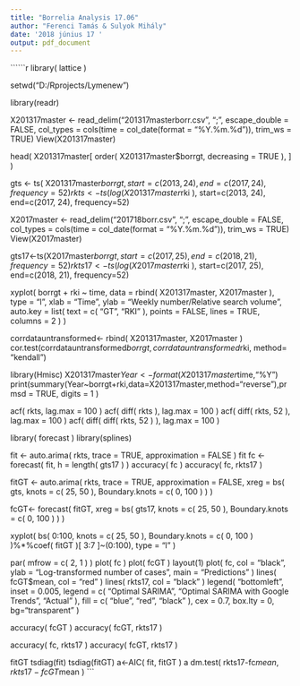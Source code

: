 ---
title: "Borrelia Analysis 17.06"
author: "Ferenci Tamás & Sulyok Mihály"
date: '2018 június 17 '
output: pdf_document
---
``````{r echo=TRUE, warnings=TRUE}

library( lattice )

setwd("D:/Rprojects/Lymenew")

library(readr)



X201317master <- read_delim("201317masterborr.csv", ";", escape_double = FALSE, col_types = cols(time = col_date(format = "%Y.%m.%d")), trim_ws = TRUE)
View(X201317master)

head( X201317master[ order( X201317master$borrgt, decreasing = TRUE ), ] )

gts <- ts( X201317master$borrgt, start=c(2013, 24), end=c(2017, 24), frequency=52)
rkts <- ts( log( X201317master$rki ), start=c(2013, 24), end=c(2017, 24), frequency=52)

X2017master <- read_delim("201718borr.csv", ";", escape_double = FALSE, col_types = cols(time = col_date(format = "%Y.%m.%d")), trim_ws = TRUE)
View(X2017master)

gts17<-ts(X2017master$borrgt, start=c(2017, 25), end=c(2018, 21), frequency=52)
rkts17<-ts( log( X2017master$rki ), start=c(2017, 25), end=c(2018, 21), frequency=52)

xyplot( borrgt + rki ~ time, data = rbind( X201317master, X2017master ), type = "l",
        xlab = "Time", ylab = "Weekly number/Relative search volume",
        auto.key = list( text = c( "GT", "RKI" ), points = FALSE, lines = TRUE, columns = 2 ) )

corrdatauntransformed<- rbind( X201317master, X2017master )
cor.test(corrdatauntransformed$borrgt, corrdatauntransformed$rki, method= "kendall")


library(Hmisc)
X201317master$Year<-format(X201317master$time,"%Y")
print(summary(Year~borrgt+rki,data=X201317master,method="reverse"),prmsd = TRUE, digits = 1 )


acf( rkts, lag.max = 100 )
acf( diff( rkts ), lag.max = 100 )
acf( diff( rkts, 52 ), lag.max = 100 )
acf( diff( diff( rkts, 52 ) ), lag.max = 100 )

library( forecast )
library(splines)

fit <- auto.arima( rkts, trace = TRUE, approximation = FALSE )
fit
fc <- forecast( fit, h = length( gts17 ) )
accuracy( fc )
accuracy( fc, rkts17 )

fitGT <- auto.arima( rkts, trace = TRUE, approximation = FALSE, xreg = bs( gts, knots = c( 25, 50 ), Boundary.knots = c( 0, 100 ) ) )


fcGT<- forecast( fitGT, xreg = bs( gts17,  knots = c( 25, 50 ), Boundary.knots = c( 0, 100 ) ) )



xyplot( bs( 0:100,  knots = c( 25, 50 ), Boundary.knots = c( 0, 100 ) )%*%coef( fitGT )[ 3:7 ]~(0:100), type = "l" )

par( mfrow = c( 2, 1 ) )
plot( fc )
plot( fcGT )
layout(1)
plot( fc, col = "black", ylab = "Log-transformed number of cases", main = "Predictions" )
lines( fcGT$mean, col = "red" )
lines( rkts17, col = "black" )
legend( "bottomleft", inset = 0.005, legend = c( "Optimal SARIMA", "Optimal SARIMA with Google Trends", "Actual" ),
        fill = c( "blue", "red", "black" ), cex = 0.7, box.lty = 0, bg="transparent" )

accuracy( fcGT )
accuracy( fcGT, rkts17 )

accuracy( fc, rkts17 )
accuracy( fcGT, rkts17 )

fitGT 
tsdiag(fit)
tsdiag(fitGT)
a<-AIC( fit, fitGT ) 
a
dm.test( rkts17-fc$mean, rkts17-fcGT$mean ) 
```
